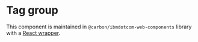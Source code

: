 # Tag group

This component is maintained in `@carbon/ibmdotcom-web-components` library with a [React wrapper](https://www.ibm.com/standards/carbon/web-components/react/?path=/story/components-tag-group).
